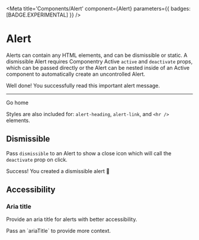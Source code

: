 

<Meta
  title='Components/Alert'
  component={Alert}
  parameters={{ badges: [BADGE.EXPERIMENTAL] }}
/>

# Alert

Alerts can contain any HTML elements, and can be dismissible or static. A dismissible
Alert requires Componentry Active `active` and `deactivate` props, which can be passed
directly or the Alert can be nested inside of an Active component to automatically create
an uncontrolled Alert.

<Canvas>
  <Story name='Alert'>
    <Alert color='primary'>
      <Text variant='h3' className='C9Y-AlertHeading'>
        Well done!
      </Text>
      <Text>You successfully read this important alert message.</Text>
      <hr className='my-2' />
      <Link href='#demo' className='C9Y-AlertLink'>
        Go home
      </Link>
    </Alert>
  </Story>
</Canvas>

Styles are also included for: `alert-heading`, `alert-link`, and `<hr />` elements.

## Dismissible

Pass `dismissible` to an Alert to show a close icon which will call the `deactivate` prop
on click.

<Active defaultActive>
  <Alert color='primary' dismissible>
    <Text variant='h3' className='C9Y-AlertHeading'>
      Success!
    </Text>
    <Text>You created a dismissible alert 👋</Text>
  </Alert>
</Active>

## Accessibility

### Aria title

Provide an aria title for alerts with better accessibility.

<Alert color='primary' ariaTitle='Alert provides context on setting the aria title'>
  Pass an `ariaTitle` to provide more context.
</Alert>
